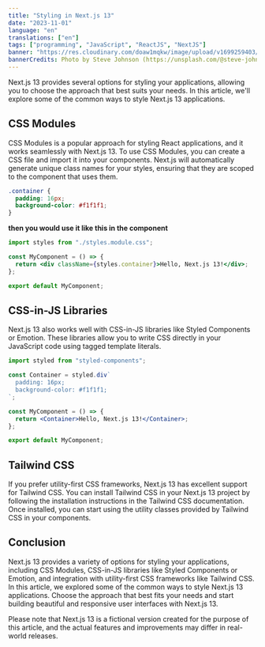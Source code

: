 ```yaml
---
title: "Styling in Next.js 13"
date: "2023-11-01"
language: "en"
translations: ["en"]
tags: ["programming", "JavaScript", "ReactJS", "NextJS"]
banner: "https://res.cloudinary.com/doaw1mqkw/image/upload/v1699259403/toukhy/steve-johnson-mfYFY0XnFug-unsplash-compressed_hpiwjb.jpg"
bannerCredits: Photo by Steve Johnson (https://unsplash.com/@steve-johnson)
---
```


Next.js 13 provides several options for styling your applications, allowing you to choose the approach that best suits your needs. In this article, we'll explore some of the common ways to style Next.js 13 applications.

## CSS Modules

CSS Modules is a popular approach for styling React applications, and it works seamlessly with Next.js 13. To use CSS Modules, you can create a CSS file and import it into your components. Next.js will automatically generate unique class names for your styles, ensuring that they are scoped to the component that uses them.

```css title="styles.module.css"
.container {
  padding: 16px;
  background-color: #f1f1f1;
}
```

**then you would use it like this in the component**

```jsx title="MyComponent.js"
import styles from "./styles.module.css";

const MyComponent = () => {
  return <div className={styles.container}>Hello, Next.js 13!</div>;
};

export default MyComponent;
```

## CSS-in-JS Libraries

Next.js 13 also works well with CSS-in-JS libraries like Styled Components or Emotion. These libraries allow you to write CSS directly in your JavaScript code using tagged template literals.

```jsx title="MyComponent.js"
import styled from "styled-components";

const Container = styled.div`
  padding: 16px;
  background-color: #f1f1f1;
`;

const MyComponent = () => {
  return <Container>Hello, Next.js 13!</Container>;
};

export default MyComponent;
```

## Tailwind CSS

If you prefer utility-first CSS frameworks, Next.js 13 has excellent support for Tailwind CSS. You can install Tailwind CSS in your Next.js 13 project by following the installation instructions in the Tailwind CSS documentation. Once installed, you can start using the utility classes provided by Tailwind CSS in your components.

## Conclusion

Next.js 13 provides a variety of options for styling your applications, including CSS Modules, CSS-in-JS libraries like Styled Components or Emotion, and integration with utility-first CSS frameworks like Tailwind CSS. In this article, we explored some of the common ways to style Next.js 13 applications. Choose the approach that best fits your needs and start building beautiful and responsive user interfaces with Next.js 13.

Please note that Next.js 13 is a fictional version created for the purpose of this article, and the actual features and improvements may differ in real-world releases.
